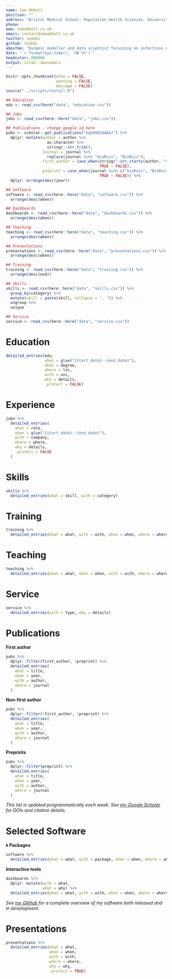 ```yaml
---
name: Sam Abbott
position: ""
address: "Bristol Medical School: Population Health Sciences, University of Bristol"
phone: 
www: samabbott.co.uk
email: contact@samabbott.co.uk
twitter: seabbs
github: seabbs
aboutme: "Dynamic modeller and data scientist focussing on infectious disease dynamics, epidemiology, and control. I have a strong interest in reproducibility and tool development, having developed multiple widely used packages and dashboards. My work lies at the interface between dynamic modelling, statistical modelling and data science - incorporating elements from software development to enhance robustness and longevity."
date: "`r format(Sys.time(), '%B %Y')`"
headcolor: 000000
output: vitae::awesomecv
---
```


```r
knitr::opts_chunk$set(echo = FALSE, 
                      warning = FALSE,
                      message = FALSE)
source("../scripts/install.R")
```

```r
## Education
edu <- read_csv(here("data", "education.csv"))

## Jobs
jobs <- read_csv(here::here("data", "jobs.csv"))

## Publications - change google id here
pubs <- scholar::get_publications("GqZm90IAAAAJ") %>% 
  dplyr::mutate(author = author %>% 
                  as.character %>% 
                  stringr::str_trim(),
                journal = journal %>% 
                  replace(journal %in% "bioRxiv", "BioRxiv"), 
                first_author = case_when(stringr::str_starts(author, "S Abbott") ~ TRUE,
                                         TRUE ~ FALSE),
                preprint = case_when(journal %in% c("bioRxiv", "BioRxiv") ~ TRUE,
                                         TRUE ~ FALSE)) %>% 
  dplyr::arrange(desc(year))

## Software
software <- read_csv(here::here("data", "software.csv")) %>% 
  arrange(desc(when)) 

## Dashboards
dashboards <- read_csv(here::here("data", "dashboards.csv")) %>% 
  arrange(desc(when)) 

## Teaching
teaching <- read_csv(here::here("data", "teaching.csv")) %>% 
  arrange(desc(when))

## Presentations
presentations <- read_csv(here::here("data", "presentations.csv")) %>% 
  arrange(desc(when))

## Training
training <- read_csv(here::here("data", "training.csv")) %>% 
  arrange(desc(end))

## Skills
skills <- read_csv(here::here("data", "skills.csv")) %>% 
  group_by(category) %>% 
  mutate(skill = paste(skill, collapse = ", ")) %>% 
  ungroup %>% 
  unique

## Service
service <- read_csv(here::here("data", "service.csv"))
```

# Education 

```r
detailed_entries(edu, 
                 when = glue("{start_date}--{end_date}"),
                 what = degree,
                 where = loc,
                 with = uni,
                 why = details,
                 .protect = FALSE)

```

# Experience

```r
jobs %>% 
  detailed_entries(
    what = role,
    when = glue("{start_date}--{end_date}"),
    with = company,
    where = where,
    why = details,
    .protect = FALSE
  )
```

# Skills

```r
skills %>% 
  detailed_entries(what = skill, with = category)
```

\pagebreak

# Training

```r
training %>% 
  detailed_entries(what = what, with = with, when = when, where = where, why = why)
```


# Teaching

```r
teaching %>% 
  detailed_entries(what = what, when = when, with = with, where = where, why = why)
```


# Service


```r
service %>% 
  detailed_entries(with = type, why = details)
```


# Publications

**First author**

```r
pubs %>% 
  dplyr::filter(first_author, !preprint) %>% 
  detailed_entries(
    what = title,
    when = year,
    with = author,
    where = journal
  )
```

**Non-first author**

```r
pubs %>% 
  dplyr::filter(!first_author, !preprint) %>% 
  detailed_entries(
    what = title,
    when = year,
    with = author,
    where = journal
  )
```

**Preprints**

```r
pubs %>% 
  dplyr::filter(preprint) %>% 
  detailed_entries(
    what = title,
    when = year,
    with = author,
    where = journal
  )
```

*This list is updated programmatically each week. See [my Google Scholar](https://scholar.google.com/citations?user=GqZm90IAAAAJ&hl=en) for DOIs and citation details.*

# Selected Software

**`R` Packages**

```r
software %>% 
  detailed_entries(what = what, with = package, when = when, where = where, why = why)
```

**Interactive tools**

```r
dashboards %>% 
  dplyr::mutate(with = what, 
                what = why) %>% 
  detailed_entries(what = what, with = with, when = when, where = where)
```

*See [my GitHub](https://github.com/seabbs/) for a complete overview of my software both released and in development.*

# Presentations

```r
presentations %>% 
  detailed_entries(what = what,
                   when = when,
                   with = with,
                   where = where,
                   why = why,
                   .protect = TRUE)
```

